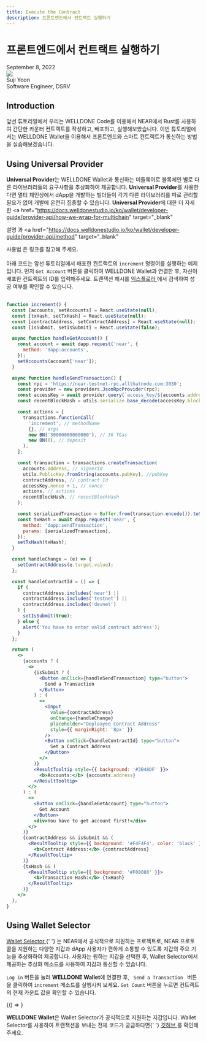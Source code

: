 ```yaml
---
title: Execute the Contract
description: 프론트엔드에서 컨트랙트 실행하기
---
```



# 프론트엔드에서 컨트랙트 실행하기

<div>
  <span className="author-sm">September 8, 2022</span>
  <div className="author-div">
    <div className="author-avatars">
      <a href="https://github.com/Yoon-Suji" target="_blank">
        <img src="https://avatars.githubusercontent.com/u/70956926?v=4" />
      </a>
    </div>
    <div>
      <span className="author-name">Suji Yoon</span>
      <br />
      <span className="author-sm">Software Engineer, DSRV </span>
    </div>
  </div>
</div>

## Introduction

앞선 튜토리얼에서 우리는 WELLDONE Code를 이용해서 NEAR에서 Rust를 사용하여 간단한 카운터 컨트랙트를 작성하고, 배포하고, 실행해보았습니다.
이번 튜토리얼에서는 WELLDONE Wallet을 이용해서 프론트엔드와 스마트 컨트랙트가 통신하는 방법을 실습해보겠습니다.

## Using Universal Provider

<b>Universal Provider</b>는 WELLDONE Wallet과 통신하는 미들웨어로 블록체인 별로 다른 라이브러리들의
요구사항을 추상화하여 제공합니다. <b>Universal Provider</b>를 사용한다면 멀티 체인상에서 dApp을 개발하는
빌더들이 각기 다른 라이브러리를 따로 관리할 필요가 없어 개발에 온전히 집중할 수 있습니다.
<b>Universal Provider</b>에 대한 더 자세한 <a
  href="https://docs.welldonestudio.io/ko/wallet/developer-guide/provider-api/how-we-wrap-for-multichain"
  target="_blank"
>
  설명
</a>과 <a
  href="https://docs.welldonestudio.io/ko/wallet/developer-guide/provider-api/method"
  target="_blank"
>
  사용법
</a>
은 링크를 참고해 주세요.
<br />
<br />
아래 코드는 앞선 튜토리얼에서 배포한 컨트랙트의 <code>increment</code> 명령어를 실행하는 예제입니다.
먼저 <code>Get Account</code> 버튼을 클릭하여 WELLDONE Wallet과 연결한 후, 자신이 배포한 컨트랙트의
ID를 입력해주세요. 트랜잭션 해시를 <a href="https://explorer.testnet.near.org/" target="_blank">
  익스플로러
</a>
에서 검색하여 성공 여부를 확인할 수 있습니다.
<br />
<br />

```jsx live
function increment() {
  const [accounts, setAccounts] = React.useState(null);
  const [txHash, setTxHash] = React.useState(null);
  const [contractAddress, setContractAddress] = React.useState(null);
  const [isSubmit, setIsSubmit] = React.useState(false);

  async function handleGetAccount() {
    const account = await dapp.request('near', {
      method: 'dapp:accounts',
    });
    setAccounts(account['near']);
  }

  async function handleSendTransaction() {
    const rpc = 'https://near-testnet-rpc.allthatnode.com:3030';
    const provider = new providers.JsonRpcProvider(rpc);
    const accessKey = await provider.query(`access_key/${accounts.address}/${accounts.pubKey}`, '');
    const recentBlockHash = utils.serialize.base_decode(accessKey.block_hash);

    const actions = [
      transactions.functionCall(
        'increment', // methodName
        {}, // args
        new BN('30000000000000'), // 30 TGas
        new BN(0), // deposit
      ),
    ];

    const transaction = transactions.createTransaction(
      accounts.address, // signerId
      utils.PublicKey.fromString(accounts.pubKey), //pubKey
      contractAddress, // contract Id
      accessKey.nonce + 1, // nonce
      actions, // actions
      recentBlockHash, // recentBlockHash
    );

    const serializedTransaction = Buffer.from(transaction.encode()).toString('base64');
    const txHash = await dapp.request('near', {
      method: 'dapp:sendTransaction',
      params: [serializedTransaction],
    });
    setTxHash(txHash);
  }

  const handleChange = (e) => {
    setContractAddress(e.target.value);
  };

  const handleContractId = () => {
    if (
      contractAddress.includes('near') ||
      contractAddress.includes('testnet') ||
      contractAddress.includes('devnet')
    ) {
      setIsSubmit(true);
    } else {
      alert('You have to enter valid contract address');
    }
  };

  return (
    <>
      {accounts ? (
        <>
          {isSubmit ? (
            <Button onClick={handleSendTransaction} type="button">
              Send a Transaction
            </Button>
          ) : (
            <>
              <Input
                value={contractAddress}
                onChange={handleChange}
                placeholder="Deploayed Contract Address"
                style={{ marginRight: '8px' }}
              />
              <Button onClick={handleContractId} type="button">
                Set a Contract Address
              </Button>
            </>
          )}
          <ResultTooltip style={{ background: '#3B48DF' }}>
            <b>Accounts:</b> {accounts.address}
          </ResultTooltip>
        </>
      ) : (
        <>
          <Button onClick={handleGetAccount} type="button">
            Get Account
          </Button>
          <div>You have to get account first!</div>
        </>
      )}
      {contractAddress && isSubmit && (
        <ResultTooltip style={{ background: '#F4F4F4', color: 'black' }}>
          <b>Contract Address:</b> {contractAddress}
        </ResultTooltip>
      )}
      {txHash && (
        <ResultTooltip style={{ background: '#F08080' }}>
          <b>Transaction Hash:</b> {txHash}
        </ResultTooltip>
      )}
    </>
  );
}
```

## Using Wallet Selector

<p>
<a href="https://github.com/near/wallet-selector" target="_blank">
  Wallet Selector
</a>{' '}
는 NEAR에서 공식적으로 지원하는 프로젝트로, NEAR 프로토콜을 지원하는 다양한 지갑과 dApp 사용자가 편하게
소통할 수 있도록 지갑의 주요 기능을 추상화하여 제공합니다. 사용자는 원하는 지갑을 선택한 후, Wallet Selector에서
제공하는 추상화 메소드를 사용하여 지갑과 통신할 수 있습니다. <br />

<code>Log in</code> 버튼을 눌러 <b>WELLDONE Wallet</b>에 연결한 후, <code>
  Send a Transaction
</code> 버튼을 클릭하여
<code>increment</code> 메소드를 실행시켜 보세요. <code>Get Count</code> 버튼을 누르면 컨트랙트의
현재 카운트 값을 확인할 수 있습니다.
</p>

<BrowserOnly>{() => <WalletSelector />}</BrowserOnly>

<p>
  <b>WELLDONE Wallet</b>은 Wallet Selector가 공식적으로 지원하는 지갑입니다. Wallet Selector를
  사용하여 트랜잭션을 보내는 전체 코드가 궁금하다면{' '}
  <a
    href="https://github.com/welldonestudio/welldonestudio.github.io/tree/feat/tutorial/src/components/WalletSelector"
    target="_blank"
  >
    깃허브
  </a>
  를 확인해주세요.
</p>
